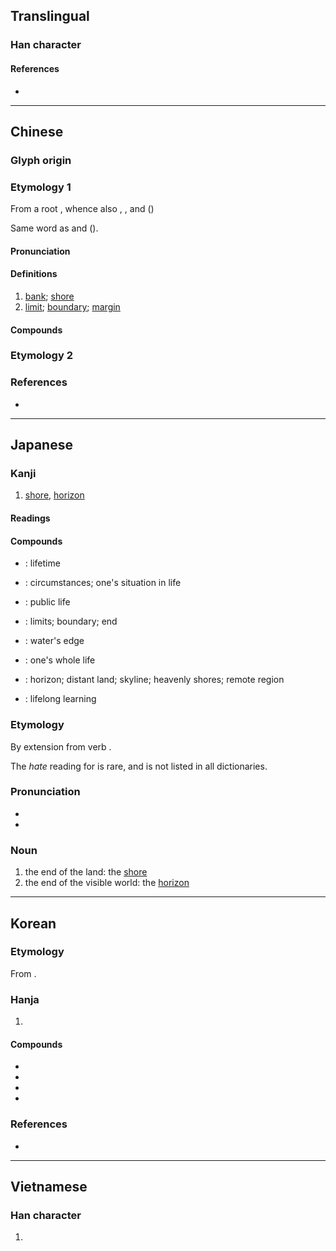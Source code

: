 {{character info}}
==Translingual==

===Han character===
{{stroke order|strokes=11}}
{{Han char|rn=85|rad=水|as=08|sn=11|four=31114|canj=EMGG|ids=⿰氵厓}}

====References====
* {{Han ref|kx=0627.380|dkj=17582|dj=1029.240|hdz=31643.070|uh=6DAF|ud=28079|bh=B250|bd=45648}}

----

==Chinese==
{{zh-forms}}

===Glyph origin===
{{Han etym}}

===Etymology 1===
From a root {{m|und|*ŋ(ˤ)rar||slope, nearly vertical side}}, whence also {{och-l|巘|hill|tr=*ŋ(r)ar(ʔ)}}, {{och-l|山|tr=*s-ŋrar|mountain}}, and {{och-l|顏|tr=*C.ŋˤrar|forehead}} ({{zh-ref|Baxter & Sagart, 2014}})

Same word as {{zh-l|崖|cliff}} and {{zh-l|睚|rim (of the eye)}} ({{zh-ref|Schuessler, 2007}}).

====Pronunciation====
{{zh-pron
|m=yá
|c=ngaai4
|h=pfs=ngài;gd=ngai2
|md=ngài
|mn=gâi/xm,qz:gâ
|mn-t=ngai5
|w=3hhia
|mc=y
|oc=y
|cat=n
}}

====Definitions====
{{zh-hanzi}}

# [[bank]]; [[shore]]
# [[limit]]; [[boundary]]; [[margin]]
#: {{zh-syn|崖}}

====Compounds====
{{zh-der|天涯咫尺|咫尺天涯|不自涯|天涯海角|地角天涯|天涯知己|天涯|天涯地角|生涯|海角天涯|無涯|橫無際涯|水涯|明日天涯|神女生涯|涯際|涯分|涯涘|津涯|浪跡天涯|涯詞|皮肉生涯|際涯|筆墨生涯|苦海無涯}}

===Etymology 2===
{{zh-see|𠊎|v}}

===References===
* {{R:yue:mfccd}}

----

==Japanese==

===Kanji===
{{ja-kanji|grade=c|rs=水08}}

# [[shore]], [[horizon]]

====Readings====
{{ja-readings
|goon=げ
|kanon=がい
|kun=はて-
}}

====Compounds====
{{der-top|Compounds}}
* {{ja-r|一生涯|いっしょうがい}}: lifetime
* {{ja-r|境涯|きょうがい}}: circumstances; one's situation in life
* {{ja-r|公生涯|こうしょうがい}}: public life
* {{ja-r|際涯|さいがい}}: limits; boundary; end
* {{ja-r|水涯|すいがい}}: water's edge
* {{ja-r|全生涯|ぜんしょうがい}}: one's whole life
* {{ja-r|天涯|てんがい}}: horizon; distant land; skyline; heavenly shores; remote region
* {{ja-r|生涯%学習|しょうがい%がくしゅう}}: lifelong learning
{{der-bottom}}

===Etymology===
By extension from verb {{m|ja|果てる|tr=hateru||to be at an end, to finish, to be done}}.

The ''hate'' reading for {{lang|ja|涯}} is rare, and is not listed in all dictionaries.

===Pronunciation===
* {{l|ja|訓読み|Kun'yomi}}
* {{IPA|ja|[ha̠te̞]}}

===Noun===
{{ja-noun|はて}}

# the end of the land: the [[shore]]
# the end of the visible world: the [[horizon]]

----

==Korean==

===Etymology===
From {{der|ko|ltc|-}} {{ltc-l|涯|id=1+2}}. {{hanja-hunmong|애|ay|地理#상05B}}

===Hanja===
{{ko-hanja-search}}
{{ko-hanja|물가|애}}

# {{hanja form of|애|[[shore]]}}

====Compounds====
{{der-top|Compounds}}
* {{ko-l|생애|生涯}}
* {{ko-l|애한|涯限}}
* {{ko-l|경애|境涯}}
* {{ko-l|천애|天涯}}
{{der-bottom}}

===References===
* {{R:hanjadoc|6061}}

----

==Vietnamese==

===Han character===
{{vi-readings|reading=rượi, nhai, nhười, rười, nhầy|rs=水08}}

# {{rfdef|vi|sort=水08}}